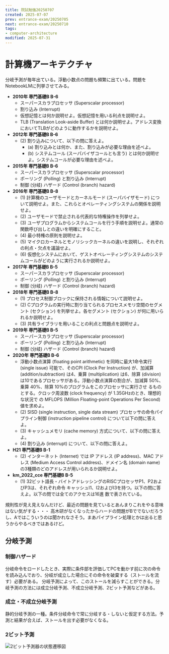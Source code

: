 ```yaml
---
title: 院試勉強20250707
created: 2025-07-07
prev: entrance-exam/20250705
next: entrance-exam/20250710
tags:
- computer-architecture
modified: 2025-07-31
---
```


# 計算機アーキテクチャ

分岐予測が毎年出ている。浮動小数点の問題も頻繁に出ている。問題をNotebookLMに列挙させてみる。

*   **2010年 専門基礎B B-6**
    *   スーパースカラプロセッサ (Superscalar processor)
    *   割り込み (Interrupt)
    *   仮想記憶とは何か説明せよ。仮想記憶を用いる利点を説明せよ。
    *   TLB (Translation Look-aside Buffer) とは何か説明せよ。アドレス変換においてTLBがどのように動作するかを説明せよ。
*   **2012年 専門基礎B B-6**
    * (2) 割り込みについて、以下の問に答えよ。
      * (a) 割り込みとは何か、また、割り込みが必要な理由を述べよ。
      * (b) システムコール (スーパバイザコールとも言う) とは何か説明せよ。システムコールが必要な理由を述べよ。
*   **2015年 専門基礎B B-6**
    *   スーパースカラプロセッサ (Superscalar processor)
    *   ポーリング (Polling) と割り込み (Interrupt)
    *   制御 (分岐) ハザード (Control (branch) hazard)
*   **2016年 専門基礎B B-8**
    * (1) 計算機のユーザモードとカーネルモード (スーパバイザモード) について説明せよ。また、これらとオペレーティングシステムの関係を説明せよ。
    * (2) ユーザモードで禁止される代表的な特権操作を列挙せよ。
    * (3) ユーザプログラムからシステムコールを行う手順を説明せよ。通常の関数呼び出しとの違いを明確にすること。
    * (4) 最小特権の原則を説明せよ。
    * (5) マイクロカーネルとモノリシックカーネルの違いを説明し、それぞれの利点・欠点を議論せよ。
    * (6) 仮想化システムにおいて、ゲストオペレーティングシステムのシステムコールがどのように実行されるか説明せよ。
*   **2017年 専門基礎B B-5**
    *   スーパースカラプロセッサ (Superscalar processor)
    *   ポーリング (Polling) と割り込み (Interrupt)
    *   制御 (分岐) ハザード (Control (branch) hazard)
*   **2018年 専門基礎B B-8**
    * (1) プロセス制御ブロックに保持される情報について説明せよ。
    * (2) Cプログラムの実行時に割り当てられるプロセスメモリ空間のセグメント (セクション) を列挙せよ。各セグメント (セクション) が何に用いられるか説明せよ。
    * (3) 共有ライブラリを用いることの利点と問題点を説明せよ。
*   **2019年 専門基礎B B-5**
    *   スーパースカラプロセッサ (Superscalar processor)
    *   ポーリング (Polling) と割り込み (Interrupt)
    *   制御 (分岐) ハザード (Control (branch) hazard)
*   **2020年 専門基礎B B-6**
    *   浮動小数点演算 (floating point arithmetic) を同時に最大1命令実行 (single issue) 可能で、そのCPI (Clock Per Instruction) が、加減算 (addition/subtraction) は4、乗算 (multiplication) は6、除算 (division) は10であるプロセッサがある。浮動小数点演算の割合が、加減算 50%、乗算 40%、除算 10%のプログラムをこのプロセッサに実行させ るものとする。クロック周波数 (clock frequency) が 1.35GHzのとき、理想的な状況で の MFLOPS (Million Floating-point Operations Per Second) 値を求めよ。
    *   (2) SISD (single instruction, single data stream) プロセッサの命令パイプライン制御 (instruction pipeline control) について以下の問に答えよ。
    *   (3) キャッシュメモリ (cache memory) 方式について、以下の問に答えよ。
    *   (4) 割り込み (interrupt) について、以下の問に答えよ。
*   **H21 専門基礎B B-1**
    * (2) インターネット (Internet) では IP アドレス (IP address)、MAC アドレス (Medium Access Control address)、ドメイン名 (domain name) の3種類のどのアドレスが用いられるか説明せよ。
*   **km_2022_cce 専門基礎B B-5**
    * (1) 32ビット語長・バイトアドレッシングのRISCプロセッサP1、P2およびP3は、それぞれ命令 キャッシュI1、I2およびI3を持つ。以下の問に答えよ。以下の問では全てのアクセスは16進 数で表されている。

規則性が見え見えなんだけど、最近の問題を見ているとあんまりこれをやる意味はない気がする・・・
高木研がなくなったからハードの問題がBででないだろうし、Aではこういうのは聞かれなさそう。まあパイプライン処理とかは出ると思うからやるべきではあるけど。

## 分岐予測

### 制御ハザード

分岐命令をロードしたとき、実際に条件部を評価してPCを動かす前に次の命令を読み込んでおり、分岐が成立した場合にその命令を破棄する（ストールを流す）必要がある。
分岐予測によって、このストールを減らすことができる。分岐予測の方法には成立分岐予測、不成立分岐予測、2ビット予測などがある。

### 成立・不成立分岐予測

静的分岐予測の一種。条件分岐命令で常に分岐する・しないと仮定する方法。予測と結果が合えば、ストールを出す必要がなくなる。

### 2ビット予測

![2ビット予測器の状態遷移図](../../assets/2bit-branch-predictor.svg)
